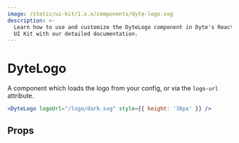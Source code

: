 ```yaml
---
image: /static/ui-kit/1.x.x/components/dyte-logo.svg
description: >-
  Learn how to use and customize the DyteLogo component in Dyte's React Native
  UI Kit with our detailed documentation.
---
```


# DyteLogo

A component which loads the logo from your config, or via the `logo-url`
attribute.

```jsx
<DyteLogo logoUrl="/logo/dark.svg" style={{ height: '36px' }} />
```

## Props

<PropsTable of="dyte-logo" />

<head>
  <title>React Native UI Kit DyteLogo</title>
</head>
